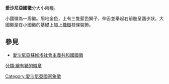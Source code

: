 {{Infobox coat of arms
|name             = 爱沙尼亚国徽
|image            = Coat of arms of Estonia.svg
|image_width      = 250
|middle           = Small coat of arms of Estonia.svg
|middle_width     = 100
|middle_caption   = 小国徽
|lesser           = 
|lesser_width     = 
|lesser_caption   = 
|armiger          = [[爱沙尼亚共和国|爱沙尼亚共和国]]
|year_adopted     = 1993年4月6日（1925年6月19日首次使用）
|crest            = 
|torse            = 
|shield           = 
|supporters       = 
|compartment      = 
|motto            = 
|orders           = 
|other_elements   =
|earlier_versions = 
|use              = 
}} 
'''愛沙尼亞國徽'''分大小兩種。

小國徽為一盾徽。盾地金色，上有三隻藍色獅子，伸舌並舉起右前肢呈邁步狀。大國徽是在小國徽的基礎上加上[[橡樹|橡樹]]枝條裝飾。

==參見==
* [[愛沙尼亞蘇維埃社會主義共和國國徽|愛沙尼亞蘇維埃社會主義共和國國徽]]

{{欧洲题目|国徽}}
[[Category:愛沙尼亞國家象徵|Category:愛沙尼亞國家象徵]]

[[分類:繪有獅的徽章|分類:繪有獅的徽章]]